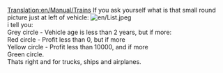 [[Translation:en/Manual/Trains]]
If you ask yourself what is that small round picture just at left of vehicle:
[[File:en/List.jpeg]]
<br>i tell you:<br>
Grey circle - Vehicle age is less than 2 years, but if more:<br>
Red circle - Profit less than 0, but if more<br>
Yellow circle - Profit less than 10000, and if more<br>
Green circle.<br>
Thats right and for trucks, ships and airplanes.